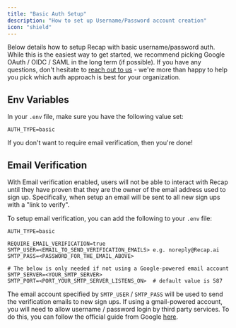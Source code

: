```yaml
---
title: "Basic Auth Setup"
description: "How to set up Username/Password account creation"
icon: "shield"
---
```


Below details how to setup Recap with basic username/password auth. While this is the easiest 
way to get started, we recommend picking Google OAuth / OIDC / SAML in the long term (if possible). 
If you have any questions, don't hesitate to [reach out to us](https://docs.Recap.work/contact_us) - we're 
more than happy to help you pick which auth approach is best for your organization. 

## Env Variables

In your `.env` file, make sure you have the following value set:

```
AUTH_TYPE=basic
```

If you don't want to require email verification, then you're done! 


## Email Verification

With Email verification enabled, users will not be able to interact with Recap until
they have proven that they are the owner of the email address used to sign up. Specifically,
when setup an email will be sent to all new sign ups with a "link to verify".

To setup email verification, you can add the following to your `.env` file:

```
AUTH_TYPE=basic

REQUIRE_EMAIL_VERIFICATION=true
SMTP_USER=<EMAIL_TO_SEND_VERIFICATION_EMAILS> e.g. noreply@Recap.ai
SMTP_PASS=<PASSWORD_FOR_THE_EMAIL_ABOVE>

# The below is only needed if not using a Google-powered email account
SMTP_SERVER=<YOUR_SMTP_SERVER>
SMTP_PORT=<PORT_YOUR_SMTP_SERVER_LISTENS_ON>  # default value is 587
```

The email account specified by `SMTP_USER` / `SMTP_PASS` will be used to send the verification 
emails to new sign ups. If using a gmail-powered account, you will need to allow username / password
login by third party services. To do this, you can follow the official guide from Google 
[here](https://support.google.com/accounts/answer/6010255?hl=en#zippy=%2Cif-less-secure-app-access-is-off-for-your-account%2Cif-less-secure-app-access-is-on-for-your-account).